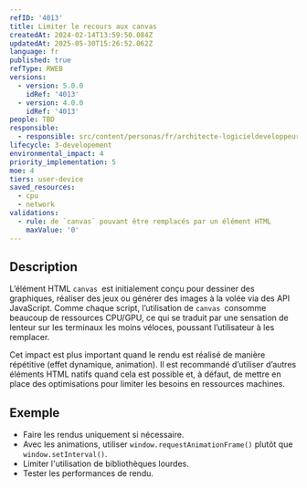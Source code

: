 ```yaml
---
refID: '4013'
title: Limiter le recours aux canvas
createdAt: 2024-02-14T13:59:50.084Z
updatedAt: 2025-05-30T15:26:52.062Z
language: fr
published: true
refType: RWEB
versions:
  - version: 5.0.0
    idRef: '4013'
  - version: 4.0.0
    idRef: '4013'
people: TBD
responsible:
  - responsible: src/content/personas/fr/architecte-logicieldeveloppeur.mdx
lifecycle: 3-developement
environmental_impact: 4
priority_implementation: 5
moe: 4
tiers: user-device
saved_resources:
  - cpu
  - network
validations:
  - rule: de `canvas` pouvant être remplacés par un élément HTML
    maxValue: '0'
---
```


## Description

L’élément HTML `canvas `est initialement conçu pour dessiner des graphiques, réaliser des jeux ou générer des images à la volée via des API JavaScript. Comme chaque script, l’utilisation de `canvas `consomme beaucoup de ressources CPU/GPU, ce qui se traduit par une sensation de lenteur sur les terminaux les moins véloces, poussant l’utilisateur à les remplacer.

Cet impact est plus important quand le rendu est réalisé de manière répétitive (effet dynamique, animation). Il est recommandé d’utiliser d’autres éléments HTML natifs quand cela est possible et, à défaut, de mettre en place des optimisations pour limiter les besoins en ressources machines.

## Exemple

* Faire les rendus uniquement si nécessaire.
* Avec les animations, utiliser `window.requestAnimationFrame()` plutôt que `window.setInterval()`.
* Limiter l'utilisation de bibliothèques lourdes.
* Tester les performances de rendu.
